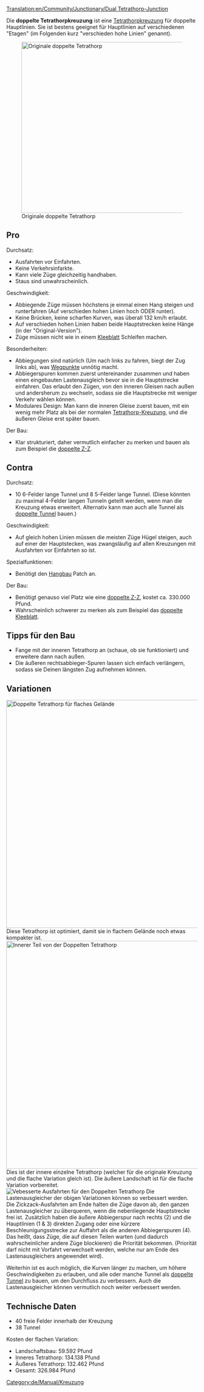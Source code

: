 [[Translation:en/Community/Junctionary/Dual Tetrathorp-Junction]]

{{de/Community/Junctionary/Kreuzungsmenü}}
Die '''doppelte Tetrathorpkreuzung''' ist eine [[de/Community/Junctionary/Tetrathorp-Kreuzung|Tetrathorpkreuzung]] für doppelte Hauptlinien. Sie ist bestens geeignet für Hauptlinien auf verschiedenen "Etagen" (im Folgenden kurz "verschieden hohe Linien" genannt).

[[File:en/Community/Junctionary/Dual Ttj orig.png|none|thumb|450px|Originale doppelte Tetrathorp]]
==Pro==
Durchsatz:
* Ausfahrten vor Einfahrten.
* Keine Verkehrsinfarkte.
* Kann viele Züge gleichzeitig handhaben.
* Staus sind unwahrscheinlich.

Geschwindigkeit:
* Abbiegende Züge müssen höchstens je einmal einen Hang steigen und runterfahren (Auf verschieden hohen Linien hoch ODER runter).
* Keine Brücken, keine scharfen Kurven, was überall 132 km/h erlaubt.
* Auf verschieden hohen Linien haben beide Hauptstrecken keine Hänge (in der "Original-Version").
* Züge müssen nicht wie in einem [[de/Community/Junctionary/Kleeblatt|Kleeblatt]] Schleifen machen.

Besonderheiten:
* Abbiegungen sind natürlich (Um nach links zu fahren, biegt der Zug links ab), was [[de/Wegpunkt|Wegpunkte]] unnötig macht.
* Abbiegerspuren kommen zuerst untereinander zusammen und haben einen eingebauten Lastenausgleich bevor sie in die Hauptstrecke einfahren. Das erlaubt den Zügen, von den inneren Gleisen nach außen und andersherum zu wechseln, sodass sie die Hauptstrecke mit weniger Verkehr wählen können.
* Modulares Design: Man kann die inneren Gleise zuerst bauen, mit ein wenig mehr Platz als bei der normalen [[de/Community/Junctionary/Tetrathorp-Kreuzung|Tetrathorp-Kreuzung]], und die äußeren Gleise erst später bauen.

Der Bau:
* Klar strukturiert, daher vermutlich einfacher zu merken und bauen als zum Beispiel die [[de/Community/Junctionary/Doppelte Zweig-Zusammenführungskreuzung|doppelte Z-Z]].

==Contra==
Durchsatz:
* 10 6-Felder lange Tunnel und 8 5-Felder lange Tunnel. (Diese könnten zu maximal 4-Felder langen Tunneln geteilt werden, wenn man die Kreuzung etwas erweitert. Alternativ kann man auch alle Tunnel als [[de/Community/Junctionary/Doppelte Tunnel|doppelte Tunnel]] bauen.)

Geschwindigkeit:
* Auf gleich hohen Linien müssen die meisten Züge Hügel steigen, auch auf einer der Hauptstecken, was zwangsläufig auf allen Kreuzungen mit Ausfahrten vor Einfahrten so ist.

Spezialfunktionen:
* Benötigt den [[de/Hangbau|Hangbau]] Patch an.

Der Bau:
* Benötigt genauso viel Platz wie eine [[de/Community/Junctionary/Doppelte Zweig-Zusammenführungskreuzung|doppelte Z-Z]], kostet ca. 330.000 Pfund.
* Wahrscheinlich schwerer zu merken als zum Beispiel das [[de/Community/Junctionary/Doppeltes Kleeblatt|doppelte Kleeblatt]].

==Tipps für den Bau==
* Fange mit der inneren Tetrathorp an (schaue, ob sie funktioniert) und erweitere dann nach außen.
* Die äußeren rechtsabbieger-Spuren lassen sich einfach verlängern, sodass sie Deinen längsten Zug aufnehmen können.

==Variationen==
[[File:en/Community/Junctionary/Dual Ttj flat.png|none|thumb|600px|Doppelte Tetrathorp für flaches Gelände]]
Diese Tetrathorp ist optimiert, damit sie in flachem Gelände noch etwas kompakter ist.
[[File:en/Community/Junctionary/Dual Ttj part.png|none|thumb|600px|Innerer Teil von der Doppelten Tetrathorp]]
Dies ist der innere einzelne Tetrathorp (welcher für die originale Kreuzung und die flache Variation gleich ist). Die äußere Landschaft ist für die flache Variation vorbereitet.
[[File:en/Community/Junctionary/Dual Ttj exits.png|none|frame|Vebesserte Ausfahrten für den Doppelten Tetrathorp]]
Die Lastenausgleicher der obigen Variationen können so verbessert werden. Die Zickzack-Ausfahrten am Ende halten die Züge davon ab, den ganzen Lastenausgleicher zu überqueren, wenn die nebenliegende Hauptstrecke frei ist. Zusätzlich haben die äußere Abbiegerspur nach rechts (2) und die Hauptlinien (1 & 3) direkten Zugang oder eine kürzere Beschleunigungsstrecke zur Auffahrt als die anderen Abbiegerspuren (4). Das heißt, dass Züge, die auf diesen Teilen warten (und dadurch wahrscheinlicher andere Züge blockieren) die Priorität bekommen. (Priorität darf nicht mit Vorfahrt verwechselt werden, welche nur am Ende des Lastenausgleichers angewendet wird).

Weiterhin ist es auch möglich, die Kurven länger zu machen, um höhere Geschwindigkeiten zu erlauben, und alle oder manche Tunnel als [[de/Community/Junctionary/Doppelte Tunnel|doppelte Tunnel]] zu bauen, um den Durchfluss zu verbessern. Auch die Lastenausgleicher können vermutlich noch weiter verbessert werden.

==Technische Daten==
* 40 freie Felder innerhalb der Kreuzung
* 38 Tunnel
Kosten der flachen Variation:
* Landschaftsbau: 59.592 Pfund
* Inneres Tetrathorp: 134.138 Pfund
* Äußeres Tetrathorp: 132.462 Pfund
* Gesamt: 326.984 Pfund

[[Category:de/Manual/Kreuzung]]